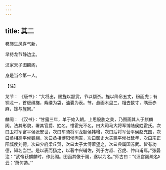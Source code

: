 ```yaml
---
---
---
```

title: 其二
---




卷斾生风喜气新，

早持龙节静边尘。

汉家天子图麟阁，

身是当今第一人。

【注】

龙节： 《唐书》：“大将出，赐旌以颛赏，节以颛杀。旌以绛帛五丈，粉画虎；有铜龙一，首缠绯旛，紫缣为袋，油囊为表。节，悬画木盘三，相去数寸，隅垂赤麻，馀与旌同。”

麟阁： 《汉书》：“甘露三年，单于始入朝。上思股肱之美，乃图画其人于麒麟阁。法其形貌，署其官爵、姓名。惟霍光不名，曰大司马大将军博陆侯姓霍氏。次曰卫将军富平侯张安世，次曰车骑将军龙额侯韩增，次曰后将军营平侯赵充国，次曰丞相高平侯魏相，次曰丞相博阳侯丙吉，次曰御史大夫建平侯杜延年，次曰宗正阳城侯刘德，次曰少府梁丘贺，次曰太子太傅萧望之，次曰典属国苏武。皆有功德，知名当世。是以表而扬之，以著中兴辅佐，列于方叔、召虎、仲山甫焉。”张晏注：“武帝获麒麟时，作此阁。图画其像于阁，遂以为名。”师古曰：“《汉宫阁疏名》云：‘萧何造。’”